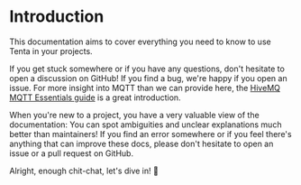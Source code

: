 # Introduction

This documentation aims to cover everything you need to know to use Tenta in your projects.

If you get stuck somewhere or if you have any questions, don't hesitate to open a discussion on GitHub! If you find a bug, we're happy if you open an issue. For more insight into MQTT than we can provide here, the [HiveMQ MQTT Essentials guide](https://www.hivemq.com/mqtt-essentials/) is a great introduction.

When you're new to a project, you have a very valuable view of the documentation: You can spot ambiguities and unclear explanations much better than maintainers! If you find an error somewhere or if you feel there's anything that can improve these docs, please don't hesitate to open an issue or a pull request on GitHub.

Alright, enough chit-chat, let's dive in! 🤿
